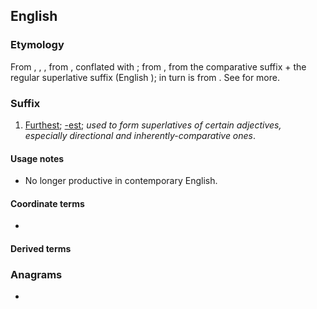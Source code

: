 {{also|most|Most|móst|mōst|mošt}}
==English==

===Etymology===
From {{inh|en|enm|-most}}, {{m|enm|-moste}}, {{m|enm|-mest}}, from {{inh|en|ang|-mest}}, conflated with {{m|en|most}}; from {{inh|en|gem-pro|*-umistaz}}, from the comparative suffix {{m|gem-pro|*-umô}} + the regular superlative suffix {{m|gem-pro|*-istaz}} (English {{m|en|-est}}); {{m|gem-pro|*-umô}} in turn is from {{der|en|ine-pro|*-mHo-}}. See {{m|en|foremost}} for more.

===Suffix===
{{en-suffix}}

# [[furthest|Furthest]]; [[-est]]; ''used to form superlatives of certain adjectives, especially directional and inherently-comparative ones''.

====Usage notes====
* No longer productive in contemporary English.

====Coordinate terms====
* {{l|en|-more}}

====Derived terms====
{{suffixsee|en}}
{{der4|lang=en|{{l|en|eldermost}}
|{{l|en|nearmost}}
|{{l|en|second-most}}
|{{l|en|tenth-most}}
}}

===Anagrams===
* {{anagrams|en|a=most|MOTs|MTSO|Toms|mots|toms}}